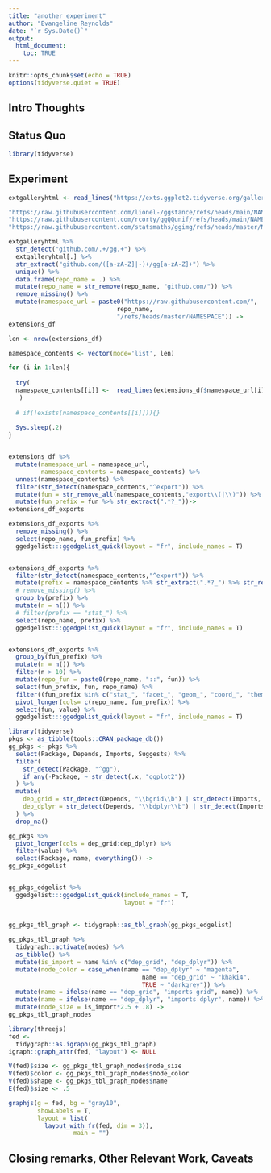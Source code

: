 ```yaml
---
title: "another experiment"
author: "Evangeline Reynolds"
date: "`r Sys.Date()`"
output: 
  html_document:
    toc: TRUE
---
```


```r
knitr::opts_chunk$set(echo = TRUE)
options(tidyverse.quiet = TRUE)
```




## Intro Thoughts


## Status Quo

```r
library(tidyverse)

```

## Experiment

```r
extgalleryhtml <- read_lines("https://exts.ggplot2.tidyverse.org/gallery/")

"https://raw.githubusercontent.com/lionel-/ggstance/refs/heads/main/NAMESPACE"
"https://raw.githubusercontent.com/rcorty/ggQQunif/refs/heads/main/NAMESPACE"
"https://raw.githubusercontent.com/statsmaths/ggimg/refs/heads/master/NAMESPACE"

extgalleryhtml %>% 
  str_detect("github.com/.+/gg.+") %>% 
  extgalleryhtml[.] %>% 
  str_extract("github.com/([a-zA-Z]|-)+/gg[a-zA-Z]+") %>% 
  unique() %>% 
  data.frame(repo_name = .) %>% 
  mutate(repo_name = str_remove(repo_name, "github.com/")) %>% 
  remove_missing() %>% 
  mutate(namespace_url = paste0("https://raw.githubusercontent.com/", 
                              repo_name, 
                              "/refs/heads/master/NAMESPACE")) ->
extensions_df
```



```r
len <- nrow(extensions_df)

namespace_contents <- vector(mode='list', len)

for (i in 1:len){
  
  try(
  namespace_contents[[i]] <-  read_lines(extensions_df$namespace_url[i])
   )
  
  # if(!exists(namespace_contents[[i]])){}
  
  Sys.sleep(.2)
}


extensions_df %>% 
  mutate(namespace_url = namespace_url,
         namespace_contents = namespace_contents) %>% 
  unnest(namespace_contents) %>% 
  filter(str_detect(namespace_contents,"^export")) %>%
  mutate(fun = str_remove_all(namespace_contents,"export\\(|\\)")) %>% 
  mutate(fun_prefix = fun %>% str_extract(".*?_"))->
extensions_df_exports

extensions_df_exports %>% 
  remove_missing() %>% 
  select(repo_name, fun_prefix) %>% 
  ggedgelist:::ggedgelist_quick(layout = "fr", include_names = T)


extensions_df_exports %>% 
  filter(str_detect(namespace_contents,"^export")) %>%
  mutate(prefix = namespace_contents %>% str_extract(".*?_") %>% str_remove("export\\(")) %>% 
  # remove_missing() %>% 
  group_by(prefix) %>% 
  mutate(n = n()) %>% 
  # filter(prefix == "stat_") %>% 
  select(repo_name, prefix) %>% 
  ggedgelist:::ggedgelist_quick(layout = "fr", include_names = T)


extensions_df_exports %>%   
  group_by(fun_prefix) %>% 
  mutate(n = n()) %>% 
  filter(n > 10) %>% 
  mutate(repo_fun = paste0(repo_name, "::", fun)) %>% 
  select(fun_prefix, fun, repo_name) %>% 
  filter((fun_prefix %in% c("stat_", "facet_", "geom_", "coord_", "theme_", "scale_"))) %>% 
  pivot_longer(cols= c(repo_name, fun_prefix)) %>% 
  select(fun, value) %>% 
  ggedgelist:::ggedgelist_quick(layout = "fr", include_names = T)
```


```r

library(tidyverse)
pkgs <- as_tibble(tools::CRAN_package_db())
gg_pkgs <- pkgs %>% 
  select(Package, Depends, Imports, Suggests) %>% 
  filter(
    str_detect(Package, "^gg"),
    if_any(-Package, ~ str_detect(.x, "ggplot2"))
  ) %>% 
  mutate(
    dep_grid = str_detect(Depends, "\\bgrid\\b") | str_detect(Imports, "\\bgrid\\b"),
    dep_dplyr = str_detect(Depends, "\\bdplyr\\b") | str_detect(Imports, "\\bdplyr\\b")
  ) %>% 
  drop_na()

gg_pkgs %>% 
  pivot_longer(cols = dep_grid:dep_dplyr) %>% 
  filter(value) %>% 
  select(Package, name, everything()) ->
gg_pkgs_edgelist


gg_pkgs_edgelist %>% 
  ggedgelist:::ggedgelist_quick(include_names = T, 
                                layout = "fr")
  

gg_pkgs_tbl_graph <- tidygraph::as_tbl_graph(gg_pkgs_edgelist)
  
gg_pkgs_tbl_graph %>% 
  tidygraph::activate(nodes) %>% 
  as_tibble() %>% 
  mutate(is_import = name %in% c("dep_grid", "dep_dplyr")) %>% 
  mutate(node_color = case_when(name == "dep_dplyr" ~ "magenta",
                                     name == "dep_grid" ~ "khaki4",
                                     TRUE ~ "darkgrey")) %>% 
  mutate(name = ifelse(name == "dep_grid", "imports grid", name)) %>% 
  mutate(name = ifelse(name == "dep_dplyr", "imports dplyr", name)) %>% 
  mutate(node_size = is_import*2.5 + .8) ->
gg_pkgs_tbl_graph_nodes


```


```r

library(threejs)  
fed <-  
  tidygraph::as.igraph(gg_pkgs_tbl_graph)  
igraph::graph_attr(fed, "layout") <- NULL  

V(fed)$size <- gg_pkgs_tbl_graph_nodes$node_size
V(fed)$color <- gg_pkgs_tbl_graph_nodes$node_color
V(fed)$shape <- gg_pkgs_tbl_graph_nodes$name
E(fed)$size <- .5

graphjs(g = fed, bg = "gray10",  
        showLabels = T,  
        layout = list(  
          layout_with_fr(fed, dim = 3)),  
                  main = "")

```



## Closing remarks, Other Relevant Work, Caveats

